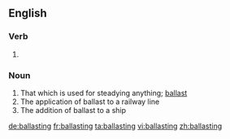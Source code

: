 ==English==

===Verb===
{{head|en|present participle}}

# {{present participle of|ballast|lang=en|nocat=1}}

===Noun===
{{en-noun}}

# That which is used for steadying anything; [[ballast]]
# The application of ballast to a railway line
# The addition of ballast to a ship

[[de:ballasting]]
[[fr:ballasting]]
[[ta:ballasting]]
[[vi:ballasting]]
[[zh:ballasting]]